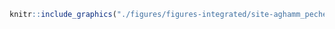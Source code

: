 <!-- #### Sites d’intérêt - AGHAMM - Pêche traditionnelle {-} -->


<!-- -------------------------------------------------- -->

```r
knitr::include_graphics("./figures/figures-integrated/site-aghamm_peche_traditionnelle.png")
```

<br>
